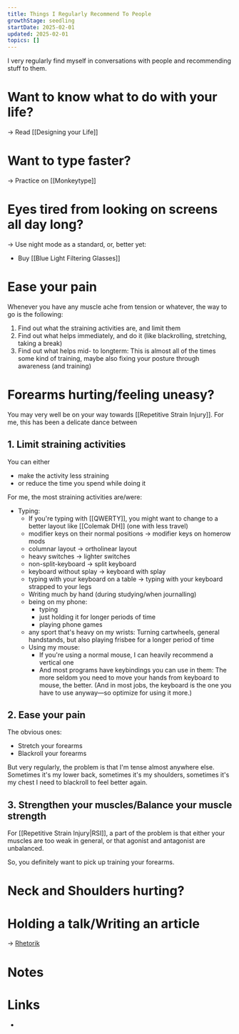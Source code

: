 ```yaml
---
title: Things I Regularly Recommend To People
growthStage: seedling
startDate: 2025-02-01
updated: 2025-02-01
topics: []
---
```


I very regularly find myself in conversations with people and recommending stuff to them.

# Want to know what to do with your life?
-> Read [[Designing your Life]]

# Want to type faster?
-> Practice on [[Monkeytype]]

# Eyes tired from looking on screens all day long?
-> Use night mode as a standard, or, better yet:
- Buy [[Blue Light Filtering Glasses]]

# Ease your pain
Whenever you have any muscle ache from tension or whatever, the way to go is the following:
1. Find out what the straining activities are, and limit them
2. Find out what helps immediately, and do it (like blackrolling, stretching, taking a break)
3. Find out what helps mid- to longterm: This is almost all of the times some kind of training, maybe also fixing your posture through awareness (and training)

# Forearms hurting/feeling uneasy?
You may very well be on your way towards [[Repetitive Strain Injury]]. 
For me, this has been a delicate dance between 

## 1. Limit straining activities
You can either
- make the activity less straining
- or reduce the time you spend while doing it

For me, the most straining activities are/were:
- Typing: 
    - If you're typing with [[QWERTY]], you might want to change to a better layout like [[Colemak DH]] (one with less travel)
    - modifier keys on their normal positions -> modifier keys on homerow mods
    - columnar layout -> ortholinear layout
    - heavy switches -> lighter switches
    - non-split-keyboard -> split keyboard
    - keyboard without splay -> keyboard with splay
    - typing with your keyboard on a table -> typing with your keyboard strapped to your legs
  - Writing much by hand (during studying/when journalling)
  - being on my phone:
    - typing
    - just holding it for longer periods of time
    - playing phone games 
  - any sport that's heavy on my wrists: Turning cartwheels, general handstands, but also playing frisbee for a longer period of time
  - Using my mouse:
    - If you're using a normal mouse, I can heavily recommend a vertical one
    - And most programs have keybindings you can use in them: The more seldom you need to move your hands from keyboard to mouse, the better. (And in most jobs, the keyboard is the one you have to use anyway—so optimize for using it more.)

## 2. Ease your pain
The obvious ones:
- Stretch your forearms
- Blackroll your forearms

But very regularly, the problem is that I'm tense almost anywhere else. Sometimes it's my lower back, sometimes it's my shoulders, sometimes it's my chest I need to blackroll to feel better again.

## 3. Strengthen your muscles/Balance your muscle strength 
For [[Repetitive Strain Injury|RSI]], a part of the problem is that either your muscles are too weak in general, or that agonist and antagonist are unbalanced.

So, you definitely want to pick up training your forearms.

# Neck and Shoulders hurting?

# Holding a talk/Writing an article
-> [Rhetorik](https://pitch.com/v/rhetorik-8fpznr)



# Notes


# Links
- 
